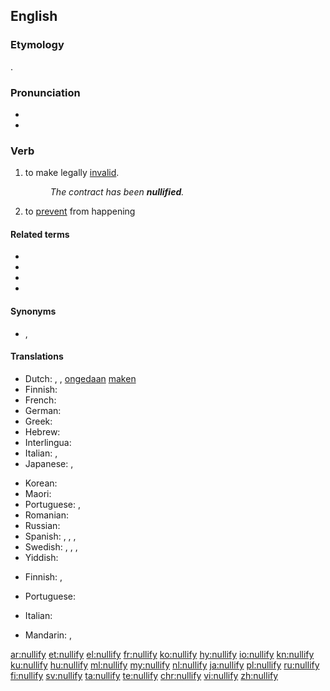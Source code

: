 ==English==

===Etymology===
{{suffix|null|ify|lang=en}}.

===Pronunciation===
* {{IPA|/ˈnʌlɪfaɪ/|lang=en}}
* {{audio|en-us-nullify.ogg|Audio (US)|lang=en}}

===Verb===
{{en-verb|nullifies|nullifying|nullified}}

# {{lb|en|transitive|legal}} to make legally [[invalid]].
#: ''The contract has been '''nullified'''.''
# to [[prevent]] from happening

====Related terms====
* {{l|en|null}}
* {{l|en|nullification}}
* {{l|en|nullifiable}}
* {{l|en|annihilate}}

====Synonyms====
* {{sense|to make legally invalid}} {{l|en|annul}}, {{l|en|cancel}}

====Translations====
{{trans-top|to make legally invalid}}
* Dutch: {{t+|nl|annuleren}}, {{t+|nl|vernietigen}}, [[ongedaan]] [[maken]]
* Finnish: {{t+|fi|mitätöidä}}
* French: {{t+|fr|annuler}}
* German: {{t+|de|annullieren}}
* Greek: {{t+|el|ακυρώνω}}
* Hebrew: {{t|he|ביטל|tr=bitél|alt=ביטל \ בִּטֵּל|sc=Hebr}}
* Interlingua: {{t|ia|nullificar}}
* Italian: {{t+|it|annullare}}, {{t+|it|cassare}}
* Japanese: {{t|ja|取り消す|tr=torikesu}}, {{t+|ja|破棄|alt=破棄する|tr=haki suru}}
{{trans-mid}}
* Korean: {{t+|ko|취소하다|tr=chwisohada|sc=Kore}}
* Maori: {{t|mi|whakakāhore}}
* Portuguese: {{t+|pt|anular}}, {{t+|pt|cassar}}
* Romanian: {{t+|ro|anula|alt=a anula}}
* Russian: {{t+|ru|аннули́ровать|impf|pf}}
* Spanish: {{t+|es|anular}}, {{t+|es|derogar}}, {{t+|es|abrogar}}, {{t+|es|casar}}
* Swedish: {{t|sv|omintetgöra}}, {{t+|sv|annullera}}, {{t+|sv|upphäva}}, {{t+|sv|ogiltigförklara}}
* Yiddish: {{t|yi|מבֿטל זײַן|tr=mevatl zayn|sc=Hebr}}
{{trans-bottom}}

{{trans-top|to prevent from happening}}
* Finnish: {{t+|fi|estää}}, {{t+|fi|ehkäistä}}
{{trans-mid}}
* Portuguese: {{t+|pt|evitar}}
{{trans-bottom}}

{{checktrans-top}}
* Italian: {{t+check|it|annullare}}
{{trans-mid}}
* Mandarin: {{t-check|cmn|使無效}}, {{t-check|cmn|使无效}}
{{trans-bottom}}

[[ar:nullify]]
[[et:nullify]]
[[el:nullify]]
[[fr:nullify]]
[[ko:nullify]]
[[hy:nullify]]
[[io:nullify]]
[[kn:nullify]]
[[ku:nullify]]
[[hu:nullify]]
[[ml:nullify]]
[[my:nullify]]
[[nl:nullify]]
[[ja:nullify]]
[[pl:nullify]]
[[ru:nullify]]
[[fi:nullify]]
[[sv:nullify]]
[[ta:nullify]]
[[te:nullify]]
[[chr:nullify]]
[[vi:nullify]]
[[zh:nullify]]